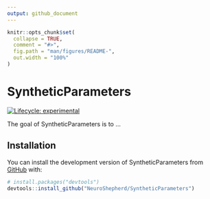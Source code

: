 ```yaml
---
output: github_document
---
```


<!-- README.md is generated from README.Rmd. Please edit that file -->

```r
knitr::opts_chunk$set(
  collapse = TRUE,
  comment = "#>",
  fig.path = "man/figures/README-",
  out.width = "100%"
)
```

# SyntheticParameters

<!-- badges: start -->
[![Lifecycle: experimental](https://img.shields.io/badge/lifecycle-experimental-orange.svg)](https://lifecycle.r-lib.org/articles/stages.html#experimental)
<!-- badges: end -->

The goal of SyntheticParameters is to ...

## Installation

You can install the development version of SyntheticParameters from [GitHub](https://github.com/) with:

``` r
# install.packages("devtools")
devtools::install_github("NeuroShepherd/SyntheticParameters")
```




